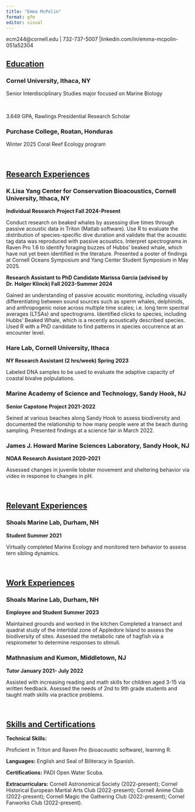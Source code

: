 ```yaml
---
title: "Emma McPolin"
format: gfm
editor: visual
---
```


</center>

ecm244\@cornell.edu \| 732-737-5007 \|linkedin.com/in/emma-mcpolin-051a52304

</center>

## [Education]{.underline}

### Cornel University, Ithaca, NY

Senior Interdisciplinary Studies major focused on Marine Biology

<br>

3.649 GPA, Rawlings Presidential Research Scholar

### Purchase College, Roatan, Honduras

Winter 2025 Coral Reef Ecology program

<br>

## [Research Experiences]{.underline}

### K.Lisa Yang Center for Conservation Bioacoustics, Cornell University, Ithaca, NY

**Individual Research Project Fall 2024-Present**

Conduct research on beaked whales by assessing dive times through passive acoustic data in Triton (Matlab software). Use R to evaluate the distribution of species-specific dive duration and validate that the acoustic tag data was reproduced with passive acoustics. Interpret spectrograms in Raven Pro 1.6 to identify foraging buzzes of Hubbs' beaked whale, which have not yet been identified in the literature. Presented a poster of findings at Cornell Oceans Symposium and Yang Center Student Symposium in May 2025.

**Research Assistant to PhD Candidate Marissa Garcia (advised by Dr. Holger Klinck) Fall 2023-Summer 2024**

Gained an understanding of passive acoustic monitoring, including visually differentiating between sound sources such as sperm whales, delphinids, and anthropogenic noise across multiple time scales; i.e. long term spectral averages (LTSAs) and spectrograms. Identified clicks to species, including Hubbs' Beaked Whale, which is a recently acoustically described species. Used R with a PhD candidate to find patterns in species occurrence at an encounter level.

### Hare Lab, Cornell University, Ithaca

**NY Research Assistant (2 hrs/week) Spring 2023**

Labeled DNA samples to be used to evaluate the adaptive capacity of coastal bivalve polpulations.

### Marine Academy of Science and Technology, Sandy Hook, NJ

**Senior Capstone Project 2021-2022**

Seined at various beaches along Sandy Hook to assess biodiversity and documented the relationship to how many people were at the beach during sampling. Presented findings at a science fair in March 2022.

### James J. Howard Marine Sciences Laboratory, Sandy Hook, NJ

**NOAA Research Assistant 2020-2021**

Assessed changes in juvenile lobster movement and sheltering behavior via video in response to changes in pH.

<br>

## [Relevant Experiences]{.underline}

### Shoals Marine Lab, Durham, NH

**Student Summer 2021**

Virtually completed Marine Ecology and monitored tern behavior to assess tern sibling dynamics.

<br>

## [Work Experiences]{.underline}

### Shoals Marine Lab, Durham, NH

**Employee and Student Summer 2023**

Maintained grounds and worked in the kitchen Completed a transect and quadrat study of the intertidal zone of Appledore Island to assess the biodiversity of sites. Assessed the metabolic rate of hagfish via a respirometer to determine responses to stimuli.

### Mathnasium and Kumon, Middletown, NJ

**Tutor January 2021- July 2022**

Assisted with increasing reading and math skills for children aged 3-15 via written feedback. Asessed the needs of 2nd to 9th grade students and taught math skills via practice problems.

<br>

## [Skills and Certifications]{.underline}

**Technical Skills:**

Proficient in Triton and Raven Pro (bioacoustic software), learning R.

**Languages:** English and Seal of Biliteracy in Spanish.

**Certifications:** PADI Open Water Scuba.

**Extracurriculars:** Cornell Astronomical Society (2022-present); Cornel Historical European Martial Arts Club (2022-present); Cornell Anime Club (2022-present); Cornell Magic the Gathering Club (2022-present); Cornel Fanworks Club (2022-present).
